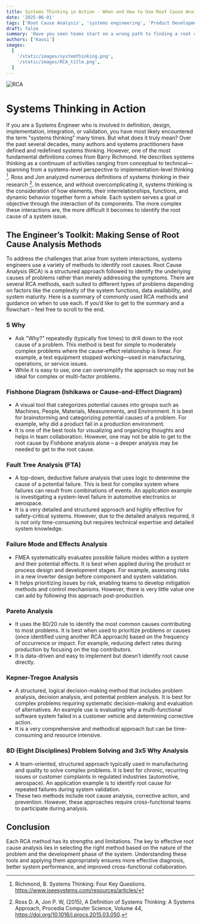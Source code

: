 ```yaml
---
title: Systems Thinking in Action - When and How to Use Root Cause Analysis Tools
date: '2025-06-01'
tags: ['Root Cause Analysis', 'systems engineering', 'Product Development']
draft: false
summary: 'Have you seen teams start on a wrong path to finding a root cause of a problem and spend weeks with no problem statement. Read on if you would like a flowchart to choose the right method to finding a rootcause'
authors: ['Kausi']
images:
  [
    '/static/images/systemthinking.png',
    '/static/images/RCA_title.png',
  ]
---
```

![RCA](/static/images/RCA_title.png)

# Systems Thinking in Action
If you are a Systems Engineer who is involved in definition, design, implementation, integration, or validation, you have most likely encountered the term "systems thinking" many times. But what does it truly mean?
Over the past several decades, many authors and systems practitioners have defined and redefined systems thinking. However, one of the most fundamental definitions comes from Barry Richmond. He describes systems thinking as a continuum of activities ranging from conceptual to technical—spanning from a systems-level perspective to implementation-level thinking [^1].
Ross and Jon analyzed numerous definitions of systems thinking in their research [^2]. In essence, and without overcomplicating it, systems thinking is the consideration of how elements, their interrelationships, functions, and dynamic behavior together form a whole. Each system serves a goal or objective through the interaction of its components. The more complex these interactions are, the more difficult it becomes to identify the root cause of a system issue.
## The Engineer’s Toolkit: Making Sense of Root Cause Analysis Methods
To address the challenges that arise from system interactions, systems engineers use a variety of methods to identify root causes. Root Cause Analysis (RCA) is a structured approach followed to identify the underlying causes of problems rather than merely addressing the symptoms. There are several RCA methods, each suited to different types of problems depending on factors like the complexity of the system functions, data availability, and system maturity.
Here is a summary of commonly used RCA methods and guidance on when to use each. If you’d like to get to the summary and a flowchart – feel free to scroll to the end.
### 5 Why
- Ask "Why?" repeatedly (typically five times) to drill down to the root cause of a problem. This method is best for simple to moderately complex problems where the cause-effect relationship is linear. For example, a test equipment stopped working—used in manufacturing, operations, or service issues.
- While it is easy to use, one can oversimplify the approach so may not be ideal for complex or multi-factor problems.
### Fishbone Diagram (Ishikawa or Cause-and-Effect Diagram)
- A visual tool that categorizes potential causes into groups such as Machines, People, Materials, Measurements, and Environment. It is best for brainstorming and categorizing potential causes of a problem. For example, why did a product fail in a production environment. 
- It is one of the best tools for visualizing and organizing thoughts and helps in team collaboration. However, one may not be able to get to the root cause by Fishbone analysis alone – a deeper analysis may be needed to get to the root cause.
### Fault Tree Analysis (FTA)
- A top-down, deductive failure analysis that uses logic to determine the cause of a potential failure. This is best for complex system where failures can result from combinations of events. An application example is investigating a system-level failure in automotive electronics or aerospace.
- It is a very detailed and structured approach and highly effective for safety-critical systems. However, due to the detailed analysis required, it is not only time-consuming but requires technical expertise and detailed system knowledge.
### Failure Mode and Effects Analysis
- FMEA systematically evaluates possible failure modes within a system and their potential effects. It is best when applied during the product or process design and development stages. For example, assessing risks in a new inverter design before component and system validation.
- It helps prioritizing issues by risk, enabling teams to develop mitigation methods and control mechanisms. However, there is very little value one can add by following this approach post-production.
### Pareto Analysis
- It uses the 80/20 rule to identify the most common causes contributing to most problems. It is best when used to prioritize problems or causes (once identified using another RCA approach) based on the frequency of occurrence or impact. For example, reducing defect rates during production by focusing on the top contributors.
- It is data-driven and easy to implement but doesn’t identify root cause directly.
### Kepner-Tregoe Analysis
- A structured, logical decision-making method that includes problem analysis, decision analysis, and potential problem analysis. It is best for complex problems requiring systematic decision-making and evaluation of alternatives. An example use is evaluating why a multi-functional software system failed in a customer vehicle and determining corrective action.
- It is a very comprehensive and methodical approach but can be time-consuming and resource intensive.
### 8D (Eight Disciplines) Problem Solving and 3x5 Why Analysis 
- A team-oriented, structured approach typically used in manufacturing and quality to solve complex problems. It is best for chronic, recurring issues or customer complaints in regulated industries (automotive, aerospace). An application example is to identify root cause for repeated failures during system validation.
- These two methods include root cause analysis, corrective action, and prevention. However, these approaches require cross-functional teams to participate during analysis.

<PlotlySankey />

## Conclusion
Each RCA method has its strengths and limitations. The key to effective root cause analysis lies in selecting the right method based on the nature of the problem and the development phase of the system. Understanding these tools and applying them appropriately ensures more effective diagnosis, better system performance, and improved cross-functional collaboration.
[^1]: Richmond, B. Systems Thinking: Four Key Questions. https://www.iseesystems.com/resources/articles/
[^2]: Ross D. A, Jon P. W, (2015), A Definition of Systems Thinking: A Systems Approach, Procedia Computer Science, Volume 44, https://doi.org/10.1016/j.procs.2015.03.050.
